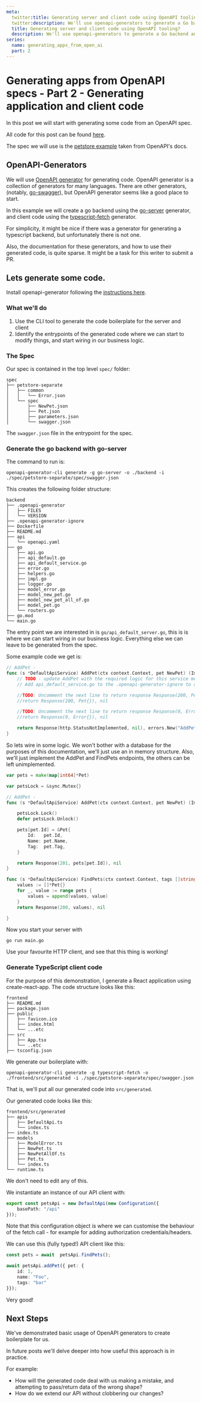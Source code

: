 ```yaml
---
meta:
  twitter:title: Generating server and client code using OpenAPI tooling? 
  twitter:description: We'll use openapi-generators to generate a Go backend and a React frontend. 
  title: Generating server and client code using OpenAPI tooling? 
  description: We'll use openapi-generators to generate a Go backend and a React frontend. 
series: 
  name: generating_apps_from_open_ai
  part: 2
---
```



# Generating apps from OpenAPI specs - Part 2 - Generating application and client code

In this post we will start with generating some code from an OpenAPI spec. 

All code for this post can be found [here](https://github.com/dwjohnston/open-api-go-and-typescript/tree/go_and_typescript_step_1). 

The spec we will use is the [petstore example](https://github.com/OAI/OpenAPI-Specification/tree/main/examples/v2.0/yaml/petstore-separate) taken from OpenAPI's docs.

## OpenAPI-Generators

We will use [OpenAPI generator](https://openapi-generator.tech/) for generating code. OpenAPI generator is a collection of generators for many languages. There are other generators, (notably, [go-swagger](https://github.com/go-swagger/go-swagger)), but OpenAPI generator seems like a good place to start. 

In this example we will create a go backend using the [go-server](https://openapi-generator.tech/docs/generators/go-server) generator, and client code using the [typescript-fetch](https://openapi-generator.tech/docs/generators/typescript-fetch) generator. 

For simplicity, it might be nice if there was a generator for generating a typescript backend, but unfortunately there is not one. 

Also, the documentation for these generators, and how to use their generated code, is quite sparse. It might be a task for this writer to submit a PR. 

## Lets generate some code. 

Install openapi-generator following the [instructions here](https://openapi-generator.tech/docs/installation). 

### What we'll do 

1. Use the CLI tool to generate the code boilerplate for the server and client
2. Identify the entrypoints of the generated code where we can start to modify things, and start wiring in our business logic.  

### The Spec

Our spec is contained in the top level `spec/` folder: 

```
spec
├── petstore-separate
│   ├── common
│   │   └── Error.json
│   └── spec
│       ├── NewPet.json
│       ├── Pet.json
│       ├── parameters.json
│       └── swagger.json
```

The `swagger.json` file in the entrypoint for the spec. 


### Generate the go backend with go-server

The command to run is: 

```
openapi-generator-cli generate -g go-server -o ./backend -i ./spec/petstore-separate/spec/swagger.json 
```

This creates the following folder structure: 

```
backend
├── .openapi-generator
│   ├── FILES
│   └── VERSION
├── .openapi-generator-ignore
├── Dockerfile
├── README.md
├── api
│   └── openapi.yaml
├── go
│   ├── api.go
│   ├── api_default.go
│   ├── api_default_service.go
│   ├── error.go
│   ├── helpers.go
│   ├── impl.go
│   ├── logger.go
│   ├── model_error.go
│   ├── model_new_pet.go
│   ├── model_new_pet_all_of.go
│   ├── model_pet.go
│   └── routers.go
├── go.mod
└── main.go
```

The entry point we are interested in is `go/api_default_server.go`, this is is where we can start wiring in our business logic. Everything else we can leave to be generated from the spec. 

Some example code we get is: 

```go
// AddPet - 
func (s *DefaultApiService) AddPet(ctx context.Context, pet NewPet) (ImplResponse, error) {
	// TODO - update AddPet with the required logic for this service method.
	// Add api_default_service.go to the .openapi-generator-ignore to avoid overwriting this service implementation when updating open api generation.

	//TODO: Uncomment the next line to return response Response(200, Pet{}) or use other options such as http.Ok ...
	//return Response(200, Pet{}), nil

	//TODO: Uncomment the next line to return response Response(0, Error{}) or use other options such as http.Ok ...
	//return Response(0, Error{}), nil

	return Response(http.StatusNotImplemented, nil), errors.New("AddPet method not implemented")
}
```

So lets wire in some logic. We won't bother with a database for the purposes of this documentation, we'll just use an in memory structure. Also, we'll just implement the AddPet and FindPets endpoints, the others can be left unimplemented. 


```go
var pets = make(map[int64]*Pet)

var petsLock = &sync.Mutex{}

// AddPet -
func (s *DefaultApiService) AddPet(ctx context.Context, pet NewPet) (ImplResponse, error) {

	petsLock.Lock()
	defer petsLock.Unlock()

	pets[pet.Id] = &Pet{
		Id:   pet.Id,
		Name: pet.Name,
		Tag:  pet.Tag,
	}

	return Response(201, pets[pet.Id]), nil
}

func (s *DefaultApiService) FindPets(ctx context.Context, tags []string, limit int32) (ImplResponse, error) {
	values := []*Pet{}
	for _, value := range pets {
		values = append(values, value)
	}
	return Response(200, values), nil

}
```

Now you start your server with 

```
go run main.go
```

Use your favourite HTTP client, and see that this thing is working!


### Generate TypeScript client code

For the purpose of this demonstration, I generate a React application using create-react-app. The code structure looks like this: 

```
frontend
├── README.md
├── package.json
├── public
│   ├── favicon.ico
│   ├── index.html
│   └── ...etc
├── src
│   ├── App.tsx
│   └── ..etc
├── tsconfig.json
````


We generate our boilerplate with: 

```
openapi-generator-cli generate -g typescript-fetch -o ./frontend/src/generated -i ./spec/petstore-separate/spec/swagger.json 
```

That is, we'll put all our generated code into `src/generated`. 

Our generated code looks like this: 

```
frontend/src/generated
├── apis
│   ├── DefaultApi.ts
│   └── index.ts
├── index.ts
├── models
│   ├── ModelError.ts
│   ├── NewPet.ts
│   ├── NewPetAllOf.ts
│   ├── Pet.ts
│   └── index.ts
└── runtime.ts
```

We don't need to edit any of this. 

We instantiate an instance of our API client with: 

```typescript 
export const petsApi = new DefaultApi(new Configuration({
    basePath: "/api"
})); 
```

Note that this configuration object is where we can customise the behaviour of the fetch call - for example for adding authorization credentials/headers. 

We can use this (fully typed!) API client like this: 

```typescript
const pets = await  petsApi.findPets(); 

await petsApi.addPet({ pet: {
    id: 1, 
    name: "Foo", 
    tags: "bar"
}}); 
```


Very good! 


## Next Steps 

We've demonstrated basic usage of OpenAPI generators to create boilerplate for us. 

In future posts we'll delve deeper into how useful this approach is in practice. 

For example: 

- How will the generated code deal with us making a mistake, and attempting to pass/return data of the wrong shape? 
- How do we extend our API without clobbering our changes? 







